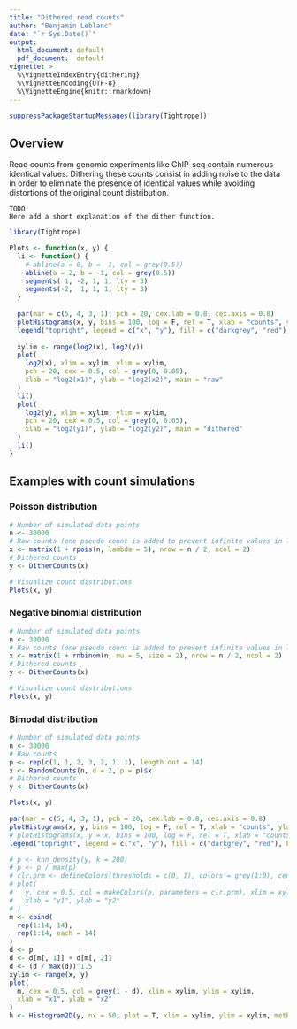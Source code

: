 ```yaml
---
title: "Dithered read counts"
author: "Benjamin Leblanc"
date: "`r Sys.Date()`"
output:
  html_document: default
  pdf_document:  default
vignette: >
  %\VignetteIndexEntry{dithering}
  %\VignetteEncoding{UTF-8}
  %\VignetteEngine{knitr::rmarkdown}
---
```


```r
suppressPackageStartupMessages(library(Tightrope))
```

## Overview

Read counts from genomic experiments like ChIP-seq contain numerous
identical values. Dithering these counts consist in adding noise to the data
in order to eliminate the presence of identical values while avoiding
distortions of the original count distribution.

    TODO:
    Here add a short explanation of the dither function.

```r
library(Tightrope)

Plots <- function(x, y) {
  li <- function() {
    # abline(a = 0, b =  1, col = grey(0.5))
    abline(a = 2, b = -1, col = grey(0.5))
    segments( 1, -2, 1, 1, lty = 3)
    segments(-2,  1, 1, 1, lty = 3)
  } 
  
  par(mar = c(5, 4, 3, 1), pch = 20, cex.lab = 0.8, cex.axis = 0.8)
  plotHistograms(x, y, bins = 100, log = F, rel = T, xlab = "counts", ylab = "frequency")
  legend("topright", legend = c("x", "y"), fill = c("darkgrey", "red"), bty = "n", cex = 0.8)
  
  xylim <- range(log2(x), log2(y))
  plot(
    log2(x), xlim = xylim, ylim = xylim,
    pch = 20, cex = 0.5, col = grey(0, 0.05),
    xlab = "log2(x1)", ylab = "log2(x2)", main = "raw"
  )
  li()
  plot(
    log2(y), xlim = xylim, ylim = xylim,
    pch = 20, cex = 0.5, col = grey(0, 0.05),
    xlab = "log2(y1)", ylab = "log2(y2)", main = "dithered"
  )
  li()
}
```

## Examples with count simulations

### Poisson distribution

```r
# Number of simulated data points
n <- 30000
# Raw counts (one pseudo count is added to prevent infinite values in log space)
x <- matrix(1 + rpois(n, lambda = 5), nrow = n / 2, ncol = 2)
# Dithered counts
y <- DitherCounts(x)
```

```r
# Visualize count distributions
Plots(x, y)
```

### Negative binomial distribution

```r
# Number of simulated data points
n <- 30000
# Raw counts (one pseudo count is added to prevent infinite values in log space)
x <- matrix(1 + rnbinom(n, mu = 5, size = 2), nrow = n / 2, ncol = 2)
# Dithered counts
y <- DitherCounts(x)
```

```r
# Visualize count distributions
Plots(x, y)
```

### Bimodal distribution

```r
# Number of simulated data points
n <- 30000
# Raw counts
p <- rep(c(1, 1, 2, 3, 2, 1, 1), length.out = 14)
x <- RandomCounts(n, d = 2, p = p)$x
# Dithered counts
y <- DitherCounts(x)
```

```r
Plots(x, y)

par(mar = c(5, 4, 3, 1), pch = 20, cex.lab = 0.8, cex.axis = 0.8)
plotHistograms(x, y, bins = 100, log = F, rel = T, xlab = "counts", ylab = "frequency")
# plotHistograms(x, y = x, bins = 100, log = F, rel = T, xlab = "counts", ylab = "frequency")
legend("topright", legend = c("x", "y"), fill = c("darkgrey", "red"), bty = "n", cex = 0.8)

# p <- knn_density(y, k = 200)
# p <- p / max(p)
# clr.prm <- defineColors(thresholds = c(0, 1), colors = grey(1:0), centered = T)
# plot(
#   y, cex = 0.5, col = makeColors(p, parameters = clr.prm), xlim = xylim, ylim = xylim,
#   xlab = "y1", ylab = "y2"
# )
m <- cbind(
  rep(1:14, 14),
  rep(1:14, each = 14)
)
d <- p
d <- d[m[, 1]] + d[m[, 2]]
d <- (d / max(d))^1.5
xylim <- range(x, y)
plot(
  m, cex = 0.5, col = grey(1 - d), xlim = xylim, ylim = xylim,
  xlab = "x1", ylab = "x2"
)
h <- Histogram2D(y, nx = 50, plot = T, xlim = xylim, ylim = xylim, method = "bin", xlab = "y1", ylab = "y2", color.mode = "rank")
```
